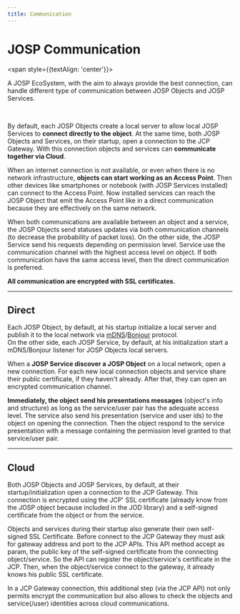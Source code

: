 ```yaml
---
title: Communication
---
```

# JOSP Communication


<WhatIntro
logo_path="/docs/img/logo/logo_250.png">
<span style={{textAlign: 'center'}}>

A JOSP EcoSystem, with the aim to always provide the best connection, can handle different type of communication between JOSP Objects and JOSP Services.

</span>
</WhatIntro>
<br/>

By default, each JOSP Objects create a local server to allow local JOSP Services to **connect directly to the object**.
At the same time, both JOSP Objects and Services, on their startup, open a connection to the JCP Gateway.
With this connection objects and services can **communicate together via Cloud**.

When an internet connection is not available, or even when there is no network infrastructure, **objects can start working as an Access Point**.
Then other devices like smartphones or notebook (with JOSP Services installed) can connect to the Access Point.
Now installed services can reach the JOSP Object that emit the Access Point like in a direct communication because they are effectively on the same network. 

When both communications are available between an object and a service, the JOSP Objects send statuses updates via both communication channels (to decrease the probability of packet loss).
On the other side, the JOSP Service send his requests depending on permission level.
Service use the communication channel with the highest access level on object.
If both communication have the same access level, then the direct communication is preferred.

**All communication are encrypted with SSL certificates.**

---

## Direct

Each JOSP Object, by default, at his startup initialize a local server and publish it to the local network via [mDNS](https://en.wikipedia.org/wiki/Multicast_DNS)/[Bonjour](https://developer.apple.com/bonjour/) protocol.<br/>
On the other side, each JOSP Service, by default, at his initialization start a mDNS/Bonjour listener for JOSP Objects local servers.

When a **JOSP Service discover a JOSP Object** on a local network, open a new connection.
For each new local connection objects and service share their public certificate, if they haven't already.
After that, they can open an encrypted communication channel.

**Immediately, the object send his presentations messages** (object's info and structure) as long as the service/user pair has the adequate access level.
The service also send his presentation (service and user ids) to the object on opening the connection.
Then the object respond to the service presentation with a message containing the permission level granted to that service/user pair.

---

## Cloud

Both JOSP Objects and JOSP Services, by default, at their startup/initialization open a connection to the JCP Gateway.
This connection is encrypted using the JCP' SSL certificate (already know from the JOSP object because included in the JOD library) and a self-signed certificate from the object or from the service.

Objects and services during their startup also generate their own self-signed SSL Certificate.
Before connect to the JCP Gateway they must ask for gateway address and port to the JCP APIs.
This API method accept as param, the public key of the self-signed certificate from the connecting object/service.
So the API can register the object/service's certificate in the JCP.
Then, when the object/service connect to the gateway, it already knows his public SSL certificate.

In a JCP Gateway connection, this additional step (via the JCP API) not only permits encrypt the communication but also allows to check the objects and service(/user) identities across cloud communications.
